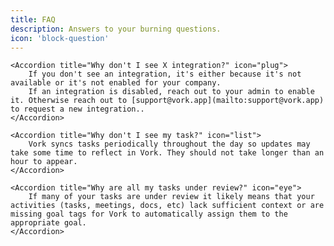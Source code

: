 ```yaml
---
title: FAQ
description: Answers to your burning questions.
icon: 'block-question'
---
```


<AccordionGroup>

    <Accordion title="Why don't I see X integration?" icon="plug">
        If you don't see an integration, it's either because it's not available or it's not enabled for your company.
        If an integration is disabled, reach out to your admin to enable it. Otherwise reach out to [support@vork.app](mailto:support@vork.app) to request a new integration..
    </Accordion>

    <Accordion title="Why don't I see my task?" icon="list">
        Vork syncs tasks periodically throughout the day so updates may take some time to reflect in Vork. They should not take longer than an hour to appear.
    </Accordion>

    <Accordion title="Why are all my tasks under review?" icon="eye">
        If many of your tasks are under review it likely means that your activities (tasks, meetings, docs, etc) lack sufficient context or are missing goal tags for Vork to automatically assign them to the appropriate goal.
    </Accordion>
</AccordionGroup>